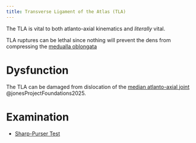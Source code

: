 ```yaml
---
title: Transverse Ligament of the Atlas (TLA)
---
```


The TLA is vital to both atlanto-axial kinematics and *literally* vital.

TLA ruptures can be lethal since nothing will prevent the dens from compressing the [medualla oblongata]({{< var ref-medulla-oblongata.path >}})

# Dysfunction

The TLA can be damaged from dislocation of the [median atlanto-axial joint]({{< var ref-atlanto-axial-joint.path >}}) @jonesProjectFoundations2025.

# Examination


- [Sharp-Purser Test]({{< var ref-sharp-purser-test.path >}})